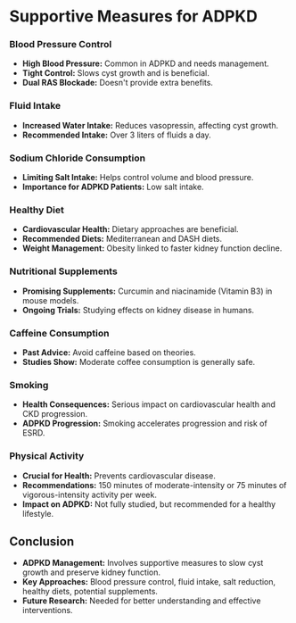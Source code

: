 # Supportive Measures for ADPKD

### Blood Pressure Control

- **High Blood Pressure:** Common in ADPKD and needs management.
- **Tight Control:** Slows cyst growth and is beneficial.
- **Dual RAS Blockade:** Doesn't provide extra benefits.

### Fluid Intake

- **Increased Water Intake:** Reduces vasopressin, affecting cyst growth.
- **Recommended Intake:** Over 3 liters of fluids a day.

### Sodium Chloride Consumption

- **Limiting Salt Intake:** Helps control volume and blood pressure.
- **Importance for ADPKD Patients:** Low salt intake.

### Healthy Diet

- **Cardiovascular Health:** Dietary approaches are beneficial.
- **Recommended Diets:** Mediterranean and DASH diets.
- **Weight Management:** Obesity linked to faster kidney function decline.

### Nutritional Supplements

- **Promising Supplements:** Curcumin and niacinamide (Vitamin B3) in mouse models.
- **Ongoing Trials:** Studying effects on kidney disease in humans.

### Caffeine Consumption

- **Past Advice:** Avoid caffeine based on theories.
- **Studies Show:** Moderate coffee consumption is generally safe.

### Smoking

- **Health Consequences:** Serious impact on cardiovascular health and CKD progression.
- **ADPKD Progression:** Smoking accelerates progression and risk of ESRD.

### Physical Activity

- **Crucial for Health:** Prevents cardiovascular disease.
- **Recommendations:** 150 minutes of moderate-intensity or 75 minutes of vigorous-intensity activity per week.
- **Impact on ADPKD:** Not fully studied, but recommended for a healthy lifestyle.

## Conclusion

- **ADPKD Management:** Involves supportive measures to slow cyst growth and preserve kidney function.
- **Key Approaches:** Blood pressure control, fluid intake, salt reduction, healthy diets, potential supplements.
- **Future Research:** Needed for better understanding and effective interventions.


